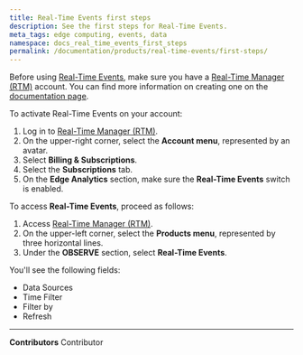```yaml
---
title: Real-Time Events first steps
description: See the first steps for Real-Time Events.
meta_tags: edge computing, events, data
namespace: docs_real_time_events_first_steps
permalink: /documentation/products/real-time-events/first-steps/
---
```


Before using [Real-Time Events](/en/documentation/products/real-time-events/), make sure you have a [Real-Time Manager (RTM)](https://manager.azion.com/) account. You can find more information on creating one on the [documentation page](/en/documentation/products/accounts/creating-account/).

To activate Real-Time Events on your account:

1. Log in to [Real-Time Manager (RTM)](https://manager.azion.com/).
2. On the upper-right corner, select the **Account menu**, represented by an avatar.
3. Select **Billing & Subscriptions**.
4. Select the **Subscriptions** tab.
5. On the **Edge Analytics** section, make sure the **Real-Time Events** switch is enabled.

To access **Real-Time Events**, proceed as follows:

1. Access [Real-Time Manager (RTM)](https://manager.azion.com/).
2. On the upper-left corner, select the **Products menu**, represented by three horizontal lines.
3. Under the **OBSERVE** section, select **Real-Time Events**.

You'll see the following fields:

- Data Sources
- Time Filter
- Filter by
- Refresh



---


**Contributors** <ContributorList>Contributor</ContributorList>
